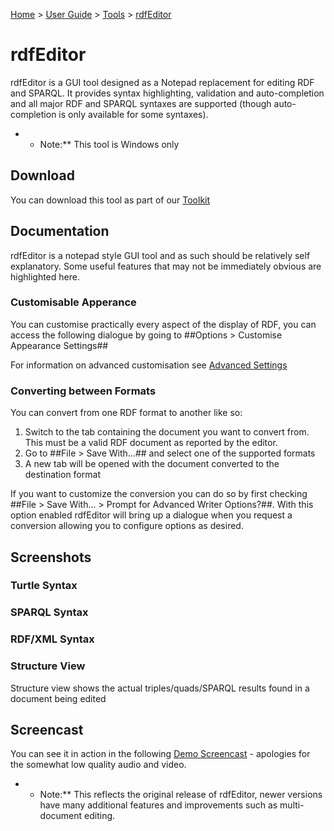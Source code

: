 [[Home]] > [[User Guide]] > [[UserGuide/Tools|Tools]] > [[UserGuide/Tools/rdfEditor|rdfEditor]]

= rdfEditor =

rdfEditor is a GUI tool designed as a Notepad replacement for editing RDF and SPARQL. It provides syntax highlighting, validation and auto-completion and all major RDF and SPARQL syntaxes are supported (though auto-completion is only available for some syntaxes).

**Note:** This tool is Windows only

== Download ==

You can download this tool as part of our [[http://www.dotnetrdf.org?content.asp?pageID=Download%20dotNetRDF%20Toolkit%20for%20Windows|Toolkit]]

== Documentation ==

rdfEditor is a notepad style GUI tool and as such should be relatively self explanatory.  Some useful features that may not be immediately obvious are highlighted here.

=== Customisable Apperance ===

You can customise practically every aspect of the display of RDF, you can access the following dialogue by going to ##Options > Customise Appearance Settings##

{{http://www.dotnetrdf.org/images/screenshots/editor_appearance.jpg|rdfEditor - Customize Appearance}}

For information on advanced customisation see [[UserGuide/Tools/rdfEditor/Advanced Settings|Advanced Settings]]

=== Converting between Formats ===

You can convert from one RDF format to another like so:

# Switch to the tab containing the document you want to convert from.  This must be a valid RDF document as reported by the editor.
# Go to ##File > Save With...## and select one of the supported formats
# A new tab will be opened with the document converted to the destination format

If you want to customize the conversion you can do so by first checking ##File > Save With... > Prompt for Advanced Writer Options?##.  With this option enabled rdfEditor will bring up a dialogue when you request a conversion allowing you to configure options as desired.

== Screenshots ==

=== Turtle Syntax ===

{{http://www.dotnetrdf.org/images/screenshots/editor_turtle.jpg|rdfEditor - Turtle Syntax}}

=== SPARQL Syntax ===

{{http://www.dotnetrdf.org/images/screenshots/editor_sparql.jpg|rdfEditor - SPARQL Syntax}}

=== RDF/XML Syntax ===

{{http://www.dotnetrdf.org/images/screenshots/editor_rdfxml.jpg|rdfEditor - RDF/XML Syntax}}

=== Structure View ===

Structure view shows the actual triples/quads/SPARQL results found in a document being edited

{{http://www.dotnetrdf.org/images/screenshots/editor_structure.jpg|rdfEditor - Structure View}}

== Screencast ==

You can see it in action in the following [[http://www.dotnetrdf.org/content.asp?pageID=rdfEditor%20Demo%20Screencast|Demo Screencast]] - apologies for the somewhat low quality audio and video.

**Note:** This reflects the original release of rdfEditor, newer versions have many additional features and improvements such as multi-document editing.